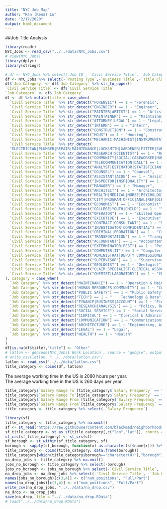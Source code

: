 ```yaml
---
title: "NYC Job Map"
author: "Ran (Rena) Lu"
date: "2/17/2020"
output: html_document
---
```


##Job Title Analysis  
  
```r
library(readr)
NYC_Jobs <- read_csv("../../data/NYC_Jobs.csv")
# View(NYC_Jobs)
library(dplyr)
library(stringr)
```


```r
# df <- NYC_Jobs %>% select(`Job ID`, `Civil Service Title`, `Job Category`)
df <- NYC_Jobs %>% select(-`Posting Type`,-`Business Title`,-`Title Classification`,-`Title Code No`,-Level,-`Minimum Qual Requirements`,-`Preferred Skills`,-`Additional Information`,-`To Apply`, -`Work Location 1`,-`Recruitment Contact`,-`Residency Requirement`,-`Post Until`, -`Posting Updated`, -`Process Date`, -`Hours/Shift`)
df$`Job Category` <- df$`Job Category` %>% str_to_upper()
`Civil Service Title` <- df$`Civil Service Title`
`Job Category` <- df$`Job Category`
df <- df %>% mutate(title = case_when(
  `Civil Service Title` %>% str_detect("FORENSIC") == 1 ~ "Forensic",
  `Civil Service Title` %>% str_detect("ENGINEER") == 1 ~ "Engineer",
  `Civil Service Title` %>% str_detect("PAINTER|ARTIST") == 1 ~ "Artist",
  `Civil Service Title` %>% str_detect("MAINTAINER") == 1 ~ "Maintainer",
  `Civil Service Title` %>% str_detect("ATTORNEY|LEGAL") == 1 ~ "Legal/Attorney",
  `Civil Service Title` %>% str_detect("INTERN") == 1 ~ "Intern",
  `Civil Service Title` %>% str_detect("CONSTRUCTION") == 1 ~ "Construction",
  `Civil Service Title` %>% str_detect("HOUS") == 1 ~ "Housing",
  `Civil Service Title` %>% str_detect("MECHANIC|MACHINIST|INSTRUMENTATION SPECIALIST") == 1 ~ "Mechanical Specialist",
  `Civil Service Title` %>% str_detect(
  "ELECTRICIAN|PLUMBER|REPAIR|MAINTENANCE|LOCKSMITH|GARDENER|FITTER|SUPERINTENDE") == 1 ~ "Repair Service",
  `Civil Service Title` %>% str_detect("RESEARCH|SCIENTIST") == 1 ~ "Researcher",
  `Civil Service Title` %>% str_detect("COMMUNITY|SOCIAL|CASEWORKER|HUMAN RIGHT|AUDITOR|INITIATIVE") == 1 ~ "Social Worker",
  `Civil Service Title` %>% str_detect("TELECOMMUNICATION|CALL") == 1 ~ "Telecommunication",
  `Civil Service Title` %>% str_detect("ANALYST|ESTIMATOR|STATISTICIAN") == 1 ~ "Analyst",
  `Civil Service Title` %>% str_detect("COUNSEL") == 1 ~ "Counsel",
  `Civil Service Title` %>% str_detect("ASSISTANT|AIDE") == 1 ~ "Assistant",
  `Civil Service Title` %>% str_detect("INSPECTOR|INSP|QUALITY") == 1 ~ "Inspector",
  `Civil Service Title` %>% str_detect("MANAGER") == 1 ~ "Manager",
  `Civil Service Title` %>% str_detect("ARCHITECT") == 1 ~ "Architector",
  `Civil Service Title` %>% str_detect("HEALTH|MEDICAL|NURSE|PSYCHOLOGIST|HYGIENIST") == 1 ~ "Medical Service",
  `Civil Service Title` %>% str_detect("CITY|PROGRAM|OFFIC|ANAL|REP|DIRECTOR|CUSTOD|DEVELOP") == 1 ~ "City Officer",
  `Civil Service Title` %>% str_detect("ECONOMIST") == 1 ~ "Economist",
  `Civil Service Title` %>% str_detect("COLLEGE|YOUTH|CHILD") == 1 ~ "Youth/Child Development Officer",
  `Civil Service Title` %>% str_detect("OPERATOR") == 1 ~ "Skilled Operator",
  `Civil Service Title` %>% str_detect("EXECUTIVE") == 1 ~ "Executive",
  `Civil Service Title` %>% str_detect("CONTRACT|CONSULTANT") == 1 ~ "Specialist w/o Job Aspect",
  `Civil Service Title` %>% str_detect("INVESTIGATOR|CONFIDENTIAL") == 1 ~ "Investigator",
  `Civil Service Title` %>% str_detect("CRIMINAL|PROBATION") == 1 ~ "Criminalist",
  `Civil Service Title` %>% str_detect("TRANSPORTATION") == 1 ~ "Transportation",
  `Civil Service Title` %>% str_detect("ACCOUNTANT") == 1 ~ "Accountant",
  `Civil Service Title` %>% str_detect("EXTERMINATOR|PEST") == 1 ~ "Pest Control",
  `Civil Service Title` %>% str_detect("COMPUTER|IT") == 1 ~ "Computer Specialist",
  `Civil Service Title` %>% str_detect("ADMINISTRAT|DEPUTY COMMISSIONER") == 1 ~ "Administration",
  `Civil Service Title` %>% str_detect("SUPERVISOR") == 1 ~ "Supervisor",
  `Civil Service Title` %>% str_detect("GEOLOGIST") == 1 ~ "Geologist",
  `Civil Service Title` %>% str_detect("CLAIM SPECIALIST|CLERICAL ASSOCIATE") == 1 ~ "Claim Associate",
  `Civil Service Title` %>% str_detect("CHEMIST|LABORATORY") == 1 ~ "Chemist/Microbiologist"
), category = case_when(
  `Job Category` %>% str_detect("MAINTENANCE") == 1 ~ "Operation & Maintenance",
  `Job Category` %>% str_detect("HUMAN RESOURCES|COMMUNITY") == 1 ~ "Community",
  `Job Category` %>% str_detect("PUBLIC SAFETY") == 1 ~ "Public Safety",
  `Job Category` %>% str_detect("TECH") == 1 ~ "	Technology & Data",
  `Job Category` %>% str_detect("FINANCE|BUSINESS|ACCOUNT") == 1 ~ "Finance",
  `Job Category` %>% str_detect("RESEARCH|ANALYSIS") == 1 ~ "Policy, Research & Analysis",
  `Job Category` %>% str_detect("SOCIAL SERVICE") == 1 ~ "Social Service",
  `Job Category` %>% str_detect("CLERICAL") == 1 ~ "Clerical & Administrative Support",
  `Job Category` %>% str_detect("COMMUNICATION") == 1 ~ "Communications & Intergovernmental",
  `Job Category` %>% str_detect("ARCHITECTURE") == 1 ~ "Engineering, Architecture, & Planning",
  `Job Category` %>% str_detect("LEGAL") == 1 ~ "Legal",
  `Job Category` %>% str_detect("HEALTH") == 1 ~ "Health"
)
)
df[is.na(df$title),"title"] <- "Other"
# latlon <- geocode(NYC_Jobs$`Work Location`, source = "google", output = "latlon")
# write_csv(latlon, "../../data/latlon.csv")
latlon <- read_csv("../../data/latlon.csv")
title_category <- cbind(df, latlon)

```

The average working time in the US is 2080 hours per year.  
The average working time in the US is 260 days per year.   
  
```r
title_category$`Salary Range To`[title_category$`Salary Frequency` == "Hourly"] <- title_category$`Salary Range To`[title_category$`Salary Frequency` == "Hourly"] * 2080
title_category$`Salary Range To`[title_category$`Salary Frequency` == "Daily"] <- title_category$`Salary Range To`[title_category$`Salary Frequency` == "Daily"] * 260
title_category$`Salary Range From`[title_category$`Salary Frequency` == "Hourly"] <- title_category$`Salary Range From`[title_category$`Salary Frequency` == "Hourly"] * 2080
title_category$`Salary Range From`[title_category$`Salary Frequency` == "Daily"] <- title_category$`Salary Range From`[title_category$`Salary Frequency` == "Daily"] * 260
title_category <- title_category %>% select(-`Salary Frequency`)
```

```r
library(sf)
title_category <- title_category %>% na.omit()
sf <- st_read("https://raw.githubusercontent.com/blackmad/neighborhoods/master/new-york-city-boroughs.geojson")
sf_title_category <- st_as_sf(title_category[,c("lon","lat")], coords = c("lon", "lat"))
st_crs(sf_title_category) <- st_crs(sf)
sf_borough <- st_within(sf_title_category, sf)
borough <- sapply(sf_borough, function(x) as.character(sf$name[x])) %>% as.character()
title_category <- cbind(title_category, data.frame(borough))
title_category[which(title_category$borough=="character(0)"),"borough"] <- NA
na_drop_jobs <- title_category %>% na.omit()
jobs_no_borough <- title_category %>% select(-borough)
jobs_no_borough <- jobs_no_borough %>% select(-`Civil Service Title`, -`Job Category`)
na_drop_jobs <- na_drop_jobs %>% select(-`Civil Service Title`, -`Job Category`)
names(jobs_no_borough)[c(3,4)] <- c("num_positions", "Full/Part")
names(na_drop_jobs)[c(3,4)] <- c("num_positions", "Full/Part")
write_csv(na_drop_jobs, "../../data/na_drop.csv")
na_drop <- na_drop_jobs
save(na_drop, file = "../../data/na_drop.RData")
# load("../../data/na_drop.RData")
```
  
